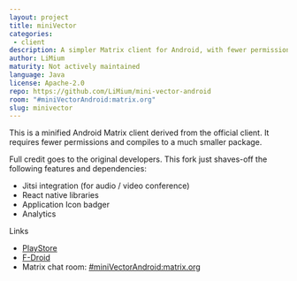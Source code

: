 ```yaml
---
layout: project
title: miniVector
categories: 
 - client
description: A simpler Matrix client for Android, with fewer permissions and dependencies
author: LiMium
maturity: Not actively maintained
language: Java
license: Apache-2.0
repo: https://github.com/LiMium/mini-vector-android
room: "#miniVectorAndroid:matrix.org"
slug: minivector
---
```


This is a minified Android Matrix client derived from the official client. It requires fewer permissions and compiles to a much smaller package.

Full credit goes to the original developers. This fork just shaves-off the following features and dependencies:
   * Jitsi integration (for audio / video conference)
   * React native libraries
   * Application Icon badger
   * Analytics

 
Links
* [PlayStore](https://play.google.com/store/apps/details?id=com.lavadip.miniVector)
* [F-Droid](https://f-droid.org/packages/com.lavadip.miniVector/)
* Matrix chat room: [#miniVectorAndroid:matrix.org](https://matrix.to/#/#miniVectorAndroid:matrix.org)


